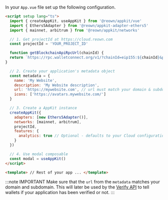 
In your `App.vue` file set up the following configuration.

```html
<script setup lang="ts">
  import { createAppKit, useAppKit } from '@reown/appkit/vue'
  import { Ethers5Adapter } from '@reown/appkit-adapter-ethers5'
  import { mainnet, arbitrum } from '@reown/appkit/networks'

  // 1. Get projectId at https://cloud.reown.com
  const projectId = 'YOUR_PROJECT_ID'

  function getBlockchainApiRpcUrl(chainId) {
  return `https://rpc.walletconnect.org/v1/?chainId=eip155:${chainId}&projectId=${projectId}`
}

  // 2. Create your application's metadata object
  const metadata = {
    name: 'My Website',
    description: 'My Website description',
    url: 'https://mywebsite.com', // url must match your domain & subdomain
    icons: ['https://avatars.mywebsite.com/']
  }

  // 3. Create a AppKit instance
  createAppKit({
    adapters: [new Ethers5Adapter()],
    networks: [mainnet, arbitrum],
    projectId,
    features: {
      analytics: true // Optional - defaults to your Cloud configuration
    }
  })

  // 4. Use modal composable
  const modal = useAppKit()
</script>

<template> // Rest of your app ... </template>
```

:::note IMPORTANT
Make sure that the `url` from the `metadata` matches your domain and subdomain. This will later be used by the [Verify API](../../../cloud/verify.mdx) to tell wallets if your application has been verified or not.
:::

